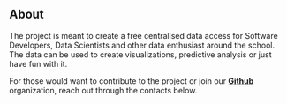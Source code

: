 ## About

The project is meant to create a free centralised data access for Software Developers, Data Scientists and other data enthusiast around the school. The data can be used to create visualizations, predictive analysis or just have fun with it.

For those would want to contribute to the project or join our **[Github](https://github.com/TUK-DATA)** organization, reach out through the contacts below.